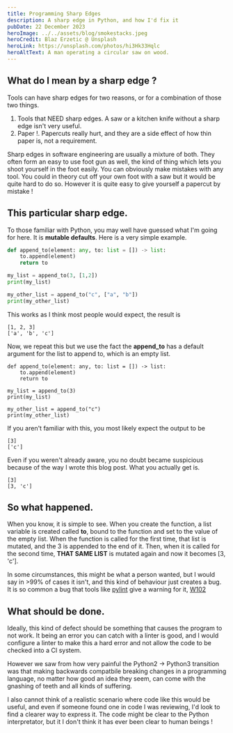 ```yaml
---
title: Programming Sharp Edges
description: A sharp edge in Python, and how I'd fix it
pubDate: 22 December 2023
heroImage: ../../assets/blog/smokestacks.jpeg
heroCredit: Blaz Erzetic @ Unsplash
heroLink: https://unsplash.com/photos/hi3Hk33Hqlc
heroAltText: A man operating a circular saw on wood.
---
```



## What do I mean by a sharp edge ?

Tools can have sharp edges for two reasons, or for a combination of those two things.

1. Tools that NEED sharp edges. A saw or a kitchen knife without a sharp edge isn't very useful.
1. Paper !. Papercuts really hurt, and they are a side effect of how thin paper is, not a requirement.

Sharp edges in software engineering are usually a mixture of both. They often form an easy to use foot gun as well,
the kind of thing which lets you shoot yourself in the foot easily. You can obviously make mistakes with any tool.
You could in theory cut off your own foot with a saw but it would be quite hard to do so. However it is quite
easy to give yourself a papercut by mistake !

## This particular sharp edge.

To those familiar with Python, you may well have guessed what I'm going for here. It is **mutable defaults**. Here is
a very simple example.

```python
def append_to(element: any, to: list = []) -> list:
    to.append(element)
    return to

my_list = append_to(3, [1,2])
print(my_list)

my_other_list = append_to("c", ["a", "b"])
print(my_other_list)
```

This works as I think most people would expect, the result is 

```
[1, 2, 3]
['a', 'b', 'c']
```

Now, we repeat this but we use the fact the **append_to** has a default argument for the list to append to, which
is an empty list.

```
def append_to(element: any, to: list = []) -> list:
    to.append(element)
    return to

my_list = append_to(3)
print(my_list)

my_other_list = append_to("c")
print(my_other_list)
```

If you aren't familiar with this, you most likely expect the output to be

```
[3]
['c']
```

Even if you weren't already aware, you no doubt became suspicious because of the way I wrote this blog post.
What you actually get is.

```
[3]
[3, 'c']
```

## So what happened.

When you know, it is simple to see. When you create the function, a list variable is created called **to**,
bound to the function and set to the value of the empty list. When the function is called for the first time,
that list is mutated, and the 3 is appended to the end of it. Then, when it is called for the second time,
**THAT SAME LIST** is mutated again and now it becomes [3, 'c'].

In some circumstances, this might be what a person wanted, but I would say in >99% of cases it isn't, and this
kind of behaviour just creates a bug. It is so common a bug that tools like 
[pylint](https://pypi.org/project/pylint/) give a warning for it, 
[W102](https://pylint.pycqa.org/en/latest/user_guide/messages/warning/dangerous-default-value.html)

## What should be done.

Ideally, this kind of defect should be something that causes the program to not work. It being an error you
can catch with a linter is good, and I would configure a linter to make this a hard error and not
allow the code to be checked into a CI system.

However we saw from how very painful the Python2 → Python3 transition was that making backwards compatbile
breaking changes in a programming language, no matter how good an idea they seem, can come with the gnashing
of teeth and all kinds of suffering.

I also cannot think of a realistic scenario where code like this would be useful, and even if someone found one
in code I was reviewing, I'd look to find a clearer way to express it. The code might be clear to the
Python interpretator, but it I don't think it has ever been clear to human beings !


